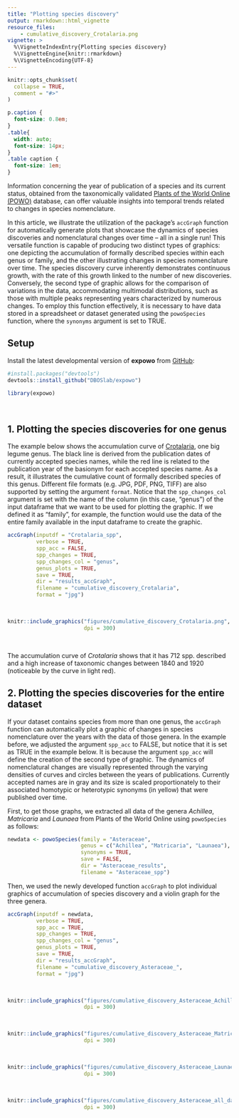 ```yaml
---
title: "Plotting species discovery"
output: rmarkdown::html_vignette
resource_files:
    - cumulative_discovery_Crotalaria.png
vignette: >
  %\VignetteIndexEntry{Plotting species discovery}
  %\VignetteEngine{knitr::rmarkdown}
  %\VignetteEncoding{UTF-8}
---
```


```r
knitr::opts_chunk$set(
  collapse = TRUE,
  comment = "#>"
)
```

```css
p.caption {
  font-size: 0.8em;
}
.table{
  width: auto;
  font-size: 14px;
}
.table caption {
  font-size: 1em;
}
```

Information concerning the year of publication of a species and its current status, obtained from the taxonomically validated [Plants of the World Online (POWO)](https://powo.science.kew.org/) database, can offer valuable insights into temporal trends related to changes in species nomenclature.\

In this article, we illustrate the utilization of the package's `accGraph` function for automatically generate plots that showcase the dynamics of species discoveries and nomenclatural changes over time – all in a single run! This versatile function is capable of producing two distinct types of graphics: one depicting the accumulation of formally described species within each genus or family, and the other illustrating changes in species nomenclature over time. The species discovery curve inherently demonstrates continuous growth, with the rate of this growth linked to the number of new discoveries. Conversely, the second type of graphic allows for the comparison of variations in the data, accommodating multimodal distributions, such as those with multiple peaks representing years characterized by numerous changes. To employ this function effectively, it is necessary to have data stored in a spreadsheet or dataset generated using the `powoSpecies` function, where the `synonyms` argument is set to TRUE.
\

## Setup

Install the latest developmental version of __expowo__ from 
[GitHub](https://github.com/):

``` r
#install.packages("devtools")
devtools::install_github("DBOSlab/expowo")
```
```r
library(expowo)
```

\

## 1. Plotting the species discoveries for one genus
The example below shows the accumulation curve of [Crotalaria](https://powo.science.kew.org/taxon/urn:lsid:ipni.org:names:329745-2), 
one big legume genus. The black line is derived from the publication dates of currently accepted species names, while the red line is related to the publication year of the basionym for each accepted species name. As a result, it illustrates the cumulative count of formally described species of this genus. Different file formats (e.g. JPG, PDF, PNG, TIFF) are also supported by setting the argument `format`. Notice that the `spp_changes_col` argument is set with the name of the column (in this case, "genus") of the input dataframe that we want to be used for plotting the graphic. If we defined it as "family", for example, the function would use the data of the entire family available in the input dataframe to create the graphic.\ 

```r
accGraph(inputdf = "Crotalaria_spp",
         verbose = TRUE,
         spp_acc = FALSE,
         spp_changes = TRUE,
         spp_changes_col = "genus",
         genus_plots = TRUE,         
         save = TRUE,
         dir = "results_accGraph",
         filename = "cumulative_discovery_Crotalaria",
         format = "jpg")

```

\
```r
knitr::include_graphics("figures/cumulative_discovery_Crotalaria.png", 
                        dpi = 300)
```

\

The accumulation curve of _Crotalaria_ shows that it has 712 spp. described and a high 
increase of taxonomic changes between 1840 and 1920 (noticeable by the curve in light red).

## 2. Plotting the species discoveries for the entire dataset
If your dataset contains species from more than one genus, the `accGraph` function can
automatically plot a graphic of changes in species nomenclature over the years with the data of those genera.
In the example before, we adjusted the argument `spp_acc` to FALSE, but notice that it is set as TRUE in the example below. It is because the argument `spp_acc` will define the 
creation of the second type of graphic. The dynamics of nomenclatural changes are visually represented through the varying densities of curves and circles between the years of publications. Currently accepted names are in gray and its size is scaled proportionately to their associated homotypic or heterotypic synonyms (in yellow) that were published over time. 

First, to get those graphs, we extracted all data of the genera _Achillea_, _Matricaria_ and _Launaea_ from Plants of the World Online using `powoSpecies` as follows:

```r
newdata <- powoSpecies(family = "Asteraceae",
                       genus = c("Achillea", "Matricaria", "Launaea"),
                       synonyms = TRUE,
                       save = FALSE,
                       dir = "Asteraceae_results",
                       filename = "Asteraceae_spp")
```

Then, we used the newly developed function `accGraph` to plot individual graphics of 
accumulation of species discovery and a violin graph for the three genera.


```r
accGraph(inputdf = newdata,
         verbose = TRUE,
         spp_acc = TRUE,
         spp_changes = TRUE,
         spp_changes_col = "genus",
         genus_plots = TRUE,
         save = TRUE,
         dir = "results_accGraph",
         filename = "cumulative_discovery_Asteraceae_",
         format = "jpg")
```
\
```r
knitr::include_graphics("figures/cumulative_discovery_Asteraceae_Achillea.png", 
                        dpi = 300)
```
\
```r
knitr::include_graphics("figures/cumulative_discovery_Asteraceae_Matricaria.png", 
                        dpi = 300)
```
\
```r
knitr::include_graphics("figures/cumulative_discovery_Asteraceae_Launaea.png", 
                        dpi = 300)
```
\
```r
knitr::include_graphics("figures/cumulative_discovery_Asteraceae_all_data.png", 
                        dpi = 300)
```

\

